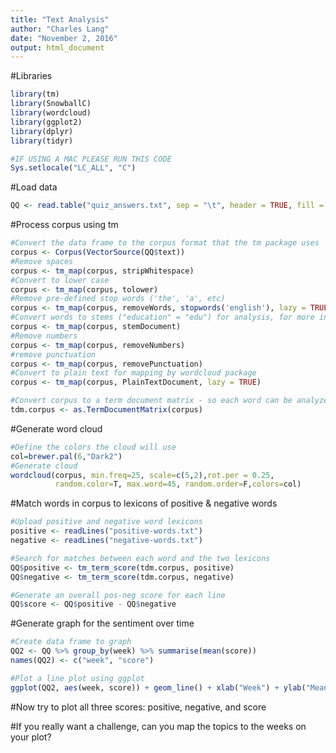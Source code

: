 ```yaml
---
title: "Text Analysis"
author: "Charles Lang"
date: "November 2, 2016"
output: html_document
---
```

#Libraries
```r
library(tm)
library(SnowballC)
library(wordcloud)
library(ggplot2)
library(dplyr)
library(tidyr)

#IF USING A MAC PLEASE RUN THIS CODE
Sys.setlocale("LC_ALL", "C")
```
#Load data
```r
QQ <- read.table("quiz_answers.txt", sep = "\t", header = TRUE, fill = TRUE, quote = "", stringsAsFactors = FALSE)
```
#Process corpus using tm
```r
#Convert the data frame to the corpus format that the tm package uses
corpus <- Corpus(VectorSource(QQ$text))
#Remove spaces
corpus <- tm_map(corpus, stripWhitespace)
#Convert to lower case
corpus <- tm_map(corpus, tolower)
#Remove pre-defined stop words ('the', 'a', etc)
corpus <- tm_map(corpus, removeWords, stopwords('english'), lazy = TRUE)
#Convert words to stems ("education" = "edu") for analysis, for more info see  http://tartarus.org/~martin/PorterStemmer/
corpus <- tm_map(corpus, stemDocument)
#Remove numbers
corpus <- tm_map(corpus, removeNumbers)
#remove punctuation
corpus <- tm_map(corpus, removePunctuation)
#Convert to plain text for mapping by wordcloud package
corpus <- tm_map(corpus, PlainTextDocument, lazy = TRUE)

#Convert corpus to a term document matrix - so each word can be analyzed individuallly
tdm.corpus <- as.TermDocumentMatrix(corpus)
```
#Generate word cloud
```r
#Define the colors the cloud will use
col=brewer.pal(6,"Dark2")
#Generate cloud
wordcloud(corpus, min.freq=25, scale=c(5,2),rot.per = 0.25,
          random.color=T, max.word=45, random.order=F,colors=col)
```
#Match words in corpus to lexicons of positive & negative words
```r
#Upload positive and negative word lexicons
positive <- readLines("positive-words.txt")
negative <- readLines("negative-words.txt")

#Search for matches between each word and the two lexicons
QQ$positive <- tm_term_score(tdm.corpus, positive)
QQ$negative <- tm_term_score(tdm.corpus, negative)

#Generate an overall pos-neg score for each line
QQ$score <- QQ$positive - QQ$negative

```
#Generate graph for the sentiment over time
```r
#Create data frame to graph
QQ2 <- QQ %>% group_by(week) %>% summarise(mean(score))
names(QQ2) <- c("week", "score")

#Plot a line plot using ggplot
ggplot(QQ2, aes(week, score)) + geom_line() + xlab("Week") + ylab("Mean Sentiment Score")
```
#Now try to plot all three scores: positive, negative, and score

#If you really want a challenge, can you map the topics to the weeks on your plot?
